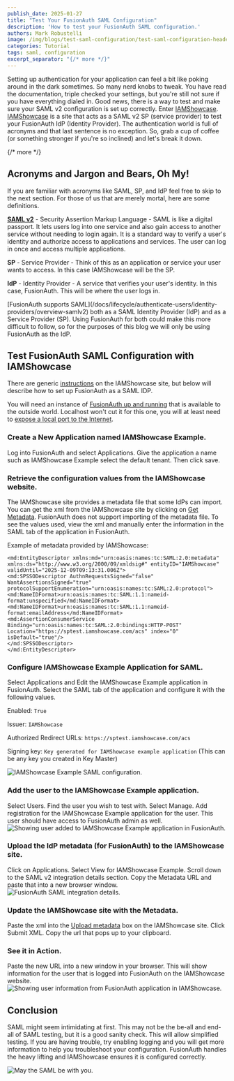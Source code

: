 ```yaml
---
publish_date: 2025-01-27
title: "Test Your FusionAuth SAML Configuration"
description: 'How to test your FusionAuth SAML configuration.'
authors: Mark Robustelli
image: /img/blogs/test-saml-configuration/test-saml-configuration-header.png
categories: Tutorial
tags: saml, configuration
excerpt_separator: "{/* more */}"
---
```



Setting up authentication for your application can feel a bit like poking around in the dark sometimes. So many nerd knobs to tweak. You have read the documentation, triple checked your settings, but you're still not sure if you have everything dialed in. Good news, there is a way to test and make sure your SAML v2 configuration is set up correctly. Enter [IAMShowcase](https://sptest.iamshowcase.com/). [IAMShowcase](https://sptest.iamshowcase.com/) is a site that acts as a SAML v2 SP (service provider) to test your FusionAuth IdP (Identity Provider). The authentication world is full of acronyms and that last sentence is no exception. So, grab a cup of coffee (or something stronger if you're so inclined) and let's break it down.

{/* more */}
## Acronyms and Jargon and Bears, Oh My!
If you are familiar with acronyms like SAML, SP, and IdP feel free to skip to the next section. For those of us that are merely mortal, here are some definitions.

**[SAML v2](/docs/lifecycle/authenticate-users/saml)** - Security Assertion Markup Language - SAML is like a digital passport. It lets users log into one service and also gain access to another service without needing to login again. It is a standard way to verify a user's identity and authorize access to applications and services. The user can log in once and access multiple applications.

**SP** - Service Provider - Think of this as an application or service your user wants to access. In this case IAMShowcase will be the SP.

**IdP** - Identity Provider - A service that verifies your user's identity. In this case, FusionAuth. This will be where the user logs in. 

<Aside type="note">
[FusionAuth supports SAML](/docs/lifecycle/authenticate-users/identity-providers/overview-samlv2) both as a SAML Identity Provider (IdP) and as a Service Provider (SP). Using FusionAuth for both could make this more difficult to follow, so for the purposes of this blog we will only be using FusionAuth as the IdP.
</Aside>

## Test FusionAuth SAML Configuration with IAMShowcase
There are generic [instructions](https://sptest.iamshowcase.com/instructions#start) on the IAMShowcase site, but below will describe how to set up FusionAuth as a SAML IDP.

You will need an instance of [FusionAuth up and running](/docs/quickstarts/5-minute-docker) that is available to the outside world. Localhost won't cut it for this one, you will at least need to [expose a local port to the Internet](/docs/get-started/download-and-install/development/exposing-instance). 

### Create a New Application named IAMShowcase Example.

Log into FusionAuth and select <InlineUIElement>Applications</InlineUIElement>. Give the application a <InlineField>name</InlineField> such as IAMShowcase Example select the default <InlineField>tenant</InlineField>. Then click save.

### Retrieve the configuration values from the IAMShowcase website. 

The IAMShowcase site provides a metadata file that some IdPs can import. You can get the xml from the IAMShowcase site by clicking on [Get Metadata](https://sptest.iamshowcase.com/instructions#start). FusionAuth does not support importing of the metadata file. To see the values used, view the xml and manually enter the information in the SAML tab of the application in FusionAuth.

Example of metadata provided by IAMShowcase:
```
<md:EntityDescriptor xmlns:md="urn:oasis:names:tc:SAML:2.0:metadata" xmlns:ds="http://www.w3.org/2000/09/xmldsig#" entityID="IAMShowcase" validUntil="2025-12-09T09:13:31.006Z">
<md:SPSSODescriptor AuthnRequestsSigned="false" WantAssertionsSigned="true" protocolSupportEnumeration="urn:oasis:names:tc:SAML:2.0:protocol">
<md:NameIDFormat>urn:oasis:names:tc:SAML:1.1:nameid-format:unspecified</md:NameIDFormat>
<md:NameIDFormat>urn:oasis:names:tc:SAML:1.1:nameid-format:emailAddress</md:NameIDFormat>
<md:AssertionConsumerService Binding="urn:oasis:names:tc:SAML:2.0:bindings:HTTP-POST" Location="https://sptest.iamshowcase.com/acs" index="0" isDefault="true"/>
</md:SPSSODescriptor>
</md:EntityDescriptor>
```
### Configure IAMShowcase Example Application for SAML. 

Select <InlineUIElement>Applications</InlineUIElement> and <InlineUIElement>Edit</InlineUIElement> the IAMShowcase Example application in FusionAuth. Select the <InlineUIElement>SAML</InlineUIElement> tab of the application and configure it with the following values.

<InlineField>Enabled:</InlineField> `True`

<InlineField>Issuer:</InlineField> `IAMShowcase`

<InlineField>Authorized Redirect URLs:</InlineField> `https://sptest.iamshowcase.com/acs`

<InlineField>Signing key:</InlineField> `Key generated for IAMShowcase example application` (This can be any key you created in Key Master) 

![IAMShowcase Example SAML configuration.](/img/blogs/test-saml-configuration/fusionauth-app-saml-settings.png)

### Add the user to the IAMShowcase Example application. 

Select <InlineUIElement>Users</InlineUIElement>. Find the user you wish to test with. Select <InlineUIElement>Manage</InlineUIElement>. <InlineUIElement>Add registration</InlineUIElement> for the IAMShowcase Example application for the user. This user should have access to FusionAuth admin as well.
![Showing user added to IAMShowcase Example application in FusionAuth.](/img/blogs/test-saml-configuration/fusionauth-add-user-to-application.png)

### Upload the IdP metadata (for FusionAuth) to the IAMShowcase site. 

Click on <InlineUIElement>Applications</InlineUIElement>. Select <InlineUIElement>View</InlineUIElement> for IAMShowcase Example. Scroll down to the <InlineField>SAML v2 integration details</InlineField> section. Copy the Metadata URL and paste that into a new browser window.
![FusionAuth SAML integration details.](/img/blogs/test-saml-configuration/fusionauth-saml-details.png)

### Update the IAMShowcase site with the Metadata.

Paste the xml into the [Upload metadata](https://sptest.iamshowcase.com/instructions#start) box on the IAMShowcase site. Click Submit XML. Copy the url that pops up to your clipboard.

### See it in Action.

Paste the new URL into a new window in your browser. This will show information for the user that is logged into FusionAuth on the IAMShowcase website.
![Showing user information from FusionAuth application in IAMShowcase.](/img/blogs/test-saml-configuration/iamshowcase-user-info-from-fusionauth.png)

## Conclusion
SAML might seem intimidating at first. This may not be the be-all and end-all of SAML testing, but it is a good sanity check. This will allow simplified testing. If you are having trouble, try enabling logging and you will get more information to help you troubleshoot your configuration. FusionAuth handles the heavy lifting and IAMShowcase ensures it is configured correctly.

![May the SAML be with you.](/img/blogs/test-saml-configuration/may-the-saml-be-with-you.jpg)

